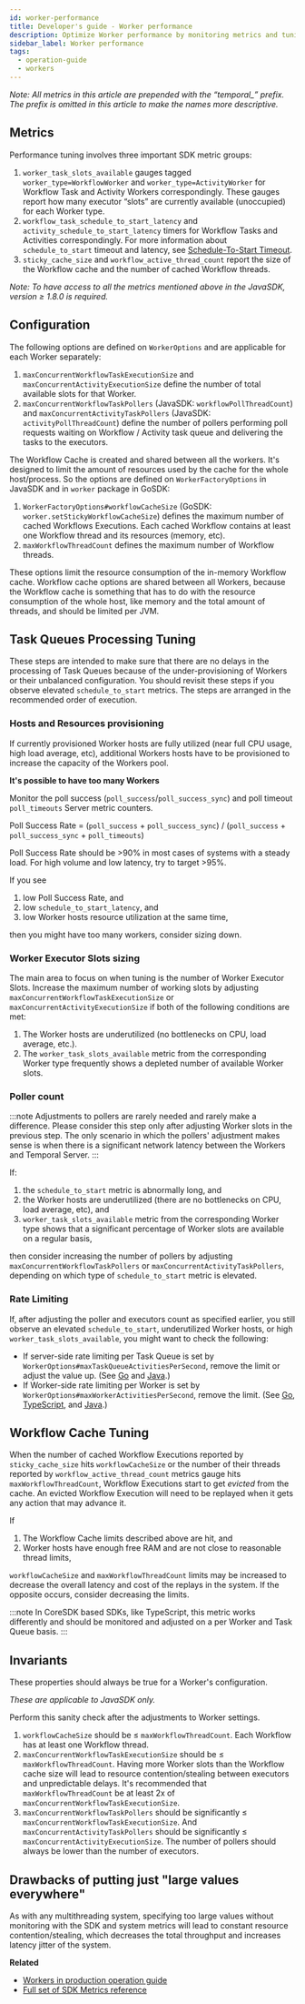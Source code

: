 ```yaml
---
id: worker-performance
title: Developer's guide - Worker performance
description: Optimize Worker performance by monitoring metrics and tuning Task Queue processing and Workflow caches.
sidebar_label: Worker performance
tags:
  - operation-guide
  - workers
---
```



_Note: All metrics in this article are prepended with the “temporal\_” prefix. The prefix is omitted in this article to make the names more descriptive._

## Metrics

Performance tuning involves three important SDK metric groups:

1. `worker_task_slots_available` gauges tagged `worker_type=WorkflowWorker` and `worker_type=ActivityWorker` for Workflow Task and Activity Workers correspondingly. These gauges report how many executor “slots” are currently available (unoccupied) for each Worker type.
2. `workflow_task_schedule_to_start_latency` and `activity_schedule_to_start_latency` timers for Workflow Tasks and Activities correspondingly. For more information about `schedule_to_start` timeout and latency, see [Schedule-To-Start Timeout](/activities#schedule-to-start-timeout).
3. `sticky_cache_size` and `workflow_active_thread_count` report the size of the Workflow cache and the number of cached Workflow threads.

_Note: To have access to all the metrics mentioned above in the JavaSDK, version ≥ 1.8.0 is required._

## Configuration

The following options are defined on `WorkerOptions` and are applicable for each Worker separately:

1. `maxConcurrentWorkflowTaskExecutionSize` and `maxConcurrentActivityExecutionSize` define the number of total available slots for that Worker.
2. `maxConcurrentWorkflowTaskPollers` (JavaSDK: `workflowPollThreadCount`) and `maxConcurrentActivityTaskPollers` (JavaSDK: `activityPollThreadCount`) define the number of pollers performing poll requests waiting on Workflow / Activity task queue and delivering the tasks to the executors.

The Workflow Cache is created and shared between all the workers. It's designed to limit the amount of resources used by the cache for the whole host/process. So the options are defined on `WorkerFactoryOptions` in JavaSDK and in `worker` package in GoSDK:

1. `WorkerFactoryOptions#workflowCacheSize` (GoSDK: `worker.setStickyWorkflowCacheSize`) defines the maximum number of cached Workflows Executions. Each cached Workflow contains at least one Workflow thread and its resources (memory, etc).
2. `maxWorkflowThreadCount` defines the maximum number of Workflow threads.

These options limit the resource consumption of the in-memory Workflow cache. Workflow cache options are shared between all Workers, because the Workflow cache is something that has to do with the resource consumption of the whole host, like memory and the total amount of threads, and should be limited per JVM.

## Task Queues Processing Tuning

These steps are intended to make sure that there are no delays in the processing of Task Queues because of the under-provisioning of Workers or their unbalanced configuration.
You should revisit these steps if you observe elevated `schedule_to_start` metrics.
The steps are arranged in the recommended order of execution.

### Hosts and Resources provisioning

If currently provisioned Worker hosts are fully utilized (near full CPU usage, high load average, etc), additional Workers hosts have to be provisioned to increase the capacity of the Workers pool.

**It's possible to have too many Workers**

Monitor the poll success (`poll_success`/`poll_success_sync`) and poll timeout `poll_timeouts` Server metric counters.

Poll Success Rate = (`poll_success` + `poll_success_sync`) / (`poll_success` + `poll_success_sync` + `poll_timeouts`)

Poll Success Rate should be >90% in most cases of systems with a steady load. For high volume and low latency, try to target >95%.

If you see

1. low Poll Success Rate, and
2. low `schedule_to_start_latency`, and
3. low Worker hosts resource utilization at the same time,

then you might have too many workers, consider sizing down.

### Worker Executor Slots sizing

The main area to focus on when tuning is the number of Worker Executor Slots.
Increase the maximum number of working slots by adjusting `maxConcurrentWorkflowTaskExecutionSize` or `maxConcurrentActivityExecutionSize` if both of the following conditions are met:

1. The Worker hosts are underutilized (no bottlenecks on CPU, load average, etc.).
2. The `worker_task_slots_available` metric from the corresponding Worker type frequently shows a depleted number of available Worker slots.

### Poller count

:::note
Adjustments to pollers are rarely needed and rarely make a difference. Please consider this step only after adjusting Worker slots in the previous step. The only scenario in which the pollers' adjustment makes sense is when there is a significant network latency between the Workers and Temporal Server.
:::

If:

1. the `schedule_to_start` metric is abnormally long, and
2. the Worker hosts are underutilized (there are no bottlenecks on CPU, load average, etc), and
3. `worker_task_slots_available` metric from the corresponding Worker type shows that a significant percentage of Worker slots are available on a regular basis,

then consider increasing the number of pollers by adjusting `maxConcurrentWorkflowTaskPollers` or `maxConcurrentActivityTaskPollers`, depending on which type of `schedule_to_start` metric is elevated.

### Rate Limiting

If, after adjusting the poller and executors count as specified earlier, you still observe an elevated `schedule_to_start`, underutilized Worker hosts, or high `worker_task_slots_available`, you might want to check the following:

- If server-side rate limiting per Task Queue is set by `WorkerOptions#maxTaskQueueActivitiesPerSecond`, remove the limit or adjust the value up. (See [Go](/develop/go/core-application#taskqueueactivitiespersecond) and [Java](https://www.javadoc.io/doc/io.temporal/temporal-sdk/latest/io/temporal/worker/WorkerOptions.Builder.html).)
- If Worker-side rate limiting per Worker is set by `WorkerOptions#maxWorkerActivitiesPerSecond`, remove the limit. (See [Go](/develop/go/core-application#workeractivitiespersecond), [TypeScript](https://typescript.temporal.io/api/interfaces/worker.WorkerOptions#maxconcurrentactivitytaskexecutions), and [Java](https://www.javadoc.io/doc/io.temporal/temporal-sdk/latest/io/temporal/worker/WorkerOptions.Builder.html).)

## Workflow Cache Tuning

When the number of cached Workflow Executions reported by `sticky_cache_size` hits `workflowCacheSize` or the number of their threads reported by `workflow_active_thread_count` metrics gauge hits `maxWorkflowThreadCount`, Workflow Executions start to get _evicted_ from the cache.
An evicted Workflow Execution will need to be replayed when it gets any action that may advance it.

If

1. The Workflow Cache limits described above are hit, and
2. Worker hosts have enough free RAM and are not close to reasonable thread limits,

`workflowCacheSize` and `maxWorkflowThreadCount` limits may be increased to decrease the overall latency and cost of the replays in the system. If the opposite occurs, consider decreasing the limits.

:::note
In CoreSDK based SDKs, like TypeScript, this metric works differently and should be monitored and adjusted on a per Worker and Task Queue basis.
:::

## Invariants

These properties should always be true for a Worker's configuration.

_These are applicable to JavaSDK only._

Perform this sanity check after the adjustments to Worker settings.

1. `workflowCacheSize` should be ≤ `maxWorkflowThreadCount`. Each Workflow has at least one Workflow thread.
2. `maxConcurrentWorkflowTaskExecutionSize` should be ≤ `maxWorkflowThreadCount`. Having more Worker slots than the Workflow cache size will lead to resource contention/stealing between executors and unpredictable delays. It's recommended that `maxWorkflowThreadCount` be at least 2x of `maxConcurrentWorkflowTaskExecutionSize`.
3. `maxConcurrentWorkflowTaskPollers` should be significantly ≤ `maxConcurrentWorkflowTaskExecutionSize`. And `maxConcurrentActivityTaskPollers` should be significantly ≤ `maxConcurrentActivityExecutionSize`. The number of pollers should always be lower than the number of executors.

## Drawbacks of putting just "large values everywhere"

As with any multithreading system, specifying too large values without monitoring with the SDK and system metrics will lead to constant resource contention/stealing, which decreases the total throughput and increases latency jitter of the system.

**Related**

- [Workers in production operation guide](https://temporal.io/blog/workers-in-production)
- [Full set of SDK Metrics reference](/references/sdk-metrics)
